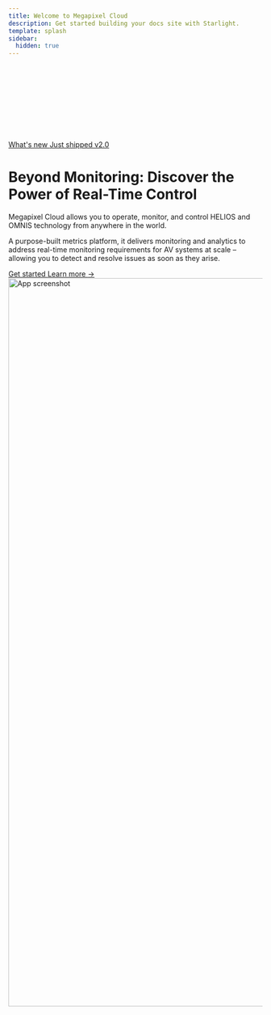 ```yaml
---
title: Welcome to Megapixel Cloud
description: Get started building your docs site with Starlight.
template: splash
sidebar:
  hidden: true
---
```



<div class="relative isolate overflow-hidden bg-white dark:bg-[#181818] bg-image">
  <svg
    class="absolute inset-0 -z-10 h-full w-full stroke-gray-200 [mask-image:radial-gradient(100%_100%_at_top_right,white,transparent)]"
    aria-hidden="true"
  >
    <defs>
      <pattern
        id="0787a7c5-978c-4f66-83c7-11c213f99cb7"
        width="200"
        height="200"
        x="50%"
        y="-1"
        patternUnits="userSpaceOnUse"
      >
        <path d="M.5 200V.5H200" fill="none"></path>
      </pattern>
    </defs>
    <rect
      width="100%"
      height="100%"
      stroke-width="0"
      fill="url(#0787a7c5-978c-4f66-83c7-11c213f99cb7)"
    ></rect>
  </svg>
  <div class="mx-auto max-w-7xl px-6 pb-24 pt-10 sm:pb-32 lg:flex lg:px-8 lg:py-16">
    <div class="mx-auto max-w-2xl lg:mx-0 lg:max-w-xl lg:flex-shrink-0 lg:pt-8">
      <div class="mt-24 sm:mt-32 lg:mt-16">
        <a href="/changelog" class="inline-flex space-x-6 no-underline">
          <span class="rounded-full bg-blue-600/10 dark:bg-blue-600/40 px-3 py-1 text-sm font-semibold leading-6 text-blue-600 dark:text-blue-400 ring-1 ring-inset ring-blue-600/10">
            What's new
          </span>
          <span class="inline-flex items-center space-x-2 text-sm font-medium leading-6 text-gray-600 dark:text-gray-200">
            <span>Just shipped v2.0</span>
          </span>
        </a>
      </div>
      <h1 class="mt-10 text-4xl font-bold tracking-tight text-gray-900 sm:text-6xl">
        Beyond Monitoring: Discover the Power of Real-Time Control
      </h1>
      <p class="mt-6 text-lg leading-8 text-gray-600">
        Megapixel Cloud allows you to operate, monitor, and control HELIOS and
        OMNIS technology from anywhere in the world.
      </p>
      <p class="mt-6 text-lg leading-8 text-gray-600">
        A purpose-built metrics platform, it delivers monitoring and analytics
        to address real-time monitoring requirements for AV systems at scale –
        allowing you to detect and resolve issues as soon as they arise.
      </p>
      <div class="mt-10 flex items-center gap-x-6">
        <a
          href="/getting-started/sign-up"
          class="rounded-md bg-green-600 px-3.5 py-2.5 text-sm font-semibold !text-white shadow-sm hover:bg-green-500 focus-visible:outline focus-visible:outline-2 focus-visible:outline-offset-2 focus-visible:outline-indigo-600 no-underline"
        >
          Get started
        </a>
        <a
          href="https://megapixelvr.com/cloud"
          class="text-sm font-semibold leading-6 text-gray-900"
        >
          Learn more <span aria-hidden="true">→</span>
        </a>
      </div>
    </div>
    <div class="mx-auto mt-16 flex max-w-2xl sm:mt-24 lg:ml-10 lg:mr-0 lg:mt-0 lg:max-w-none lg:flex-none xl:ml-32">
      <div class="max-w-3xl flex-none sm:max-w-5xl lg:max-w-none">
        <div class="-m-2 rounded-xl bg-gray-900/5 p-2 ring-1 ring-inset ring-gray-900/10 lg:-m-4 lg:rounded-2xl lg:p-4">
          <img
            src={appScreenshot.src}
            alt="App screenshot"
            width="2432"
            height="1442"
            class="w-[76rem] rounded-md shadow-2xl ring-1 ring-gray-900/10"
            data-zoom-off
          />
        </div>
      </div>
    </div>
  </div>
</div>

<style jsx>{`
  .content-panel:has(h1#_top:not([data-page-title])) {
    display: none;
  }

  .content-panel {
    padding: 0;
  }

  .content-panel .sl-container {
    max-width: none;
  }
`}</style>
